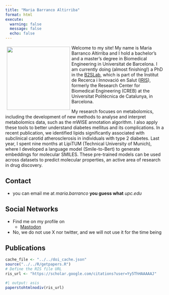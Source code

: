 ```yaml
---
title: "Maria Barranco Altirriba"
format: html
execute: 
  warning: false
  message: false
  echo: false
---
```



::: img-float
![](images/staff_Maria_Barranco_Altirriba.jpg){style="float: left; margin: 5px; width: 200px;"}
:::

Welcome to my site! My name is Maria Barranco Altirriba and I hold a bachelor's and a master's degree in Biomedical Engineering in Universitat de Barcelona. I am currently doing (almost finishing!) a PhD in the [B2SLab](https://b2slab.upc.edu/), which is part of the Institut de Recerca i Innovació en Salut ([IRIS](https://iris.upc.edu/)), formerly the Research Center for Biomedical Engineering (CREB) at the Universitat Politècnica de Catalunya, in Barcelona.

My research focuses on metabolomics, including the development of new methods to analyse and interpret metabolomics data, such as the mWISE annotation algorithm. I also apply these tools to better understand diabetes mellitus and its complications. In a recent publication, we identified lipids significantly associated with subclinical carotid atherosclerosis in individuals with type 2 diabetes. Last year, I spent nine months at LipiTUM (Technical University of Munich), where I developed a language model (Smile-to-Bert) to generate embeddings for molecular SMILES. These pre-trained models can be used across datasets to predict molecular properties, an active area of research in drug discovery.

## Contact

-   you can email me at *maria.barranco* **you guess what** *upc.edu*

## Social Networks

-   Find me on my profile on
    -   <a rel="me" href="https://social.iris.upc.edu/@mariabarranco">Mastodon</a>
-   No, we do not use X nor twitter, and we will not use it for the time being

## Publications

```r
cache_file <- "../../doi_cache.json"
source("../../R/getpapers.R")
# Define the RIS file URL
ris_url <- "https://scholar.google.com/citations?user=Yy5ThHAAAAAJ"
```

```r
#| output: asis
paperstohtmlnodiv(ris_url)
```
